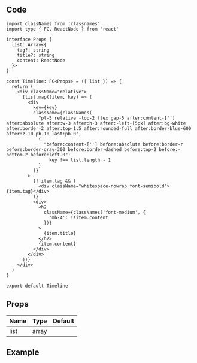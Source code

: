 
## Code

```tsx title="components/Timeline/index.tsx"
import classNames from 'classnames'
import type { FC, ReactNode } from 'react'

interface Props {
  list: Array<{
    tag?: string
    title?: string
    content: ReactNode
  }>
}

const Timeline: FC<Props> = ({ list }) => {
  return (
    <div className="relative">
      {list.map((item, key) => (
        <div
          key={key}
          className={classNames(
            "pl-5 relative -top-2 flex gap-5 after:content-[''] after:absolute after:w-3 after:h-3 after:-left-[5px] after:bg-white after:border-2 after:top-1.5 after:rounded-full after:border-blue-600 after:z-10 pb-10 last:pb-0",
            {
              "before:content-[''] before:absolute before:border-r before:border-gray-300 before:border-dashed before:top-2 before:-bottom-2 before:left-0":
                key !== list.length - 1
            }
          )}
        >
          {!!item.tag && (
            <div className="whitespace-nowrap font-semibold">{item.tag}</div>
          )}
          <div>
            <h2
              className={classNames('font-medium', {
                'mb-4': !!item.content
              })}
            >
              {item.title}
            </h2>
            {item.content}
          </div>
        </div>
      ))}
    </div>
  )
}

export default Timeline
```

## Props

| Name             | Type  | Default |
| ---------------- | ----- | ------- |
| list<Required /> | array |         |

## Example

<Codesandbox name="timeline" />

